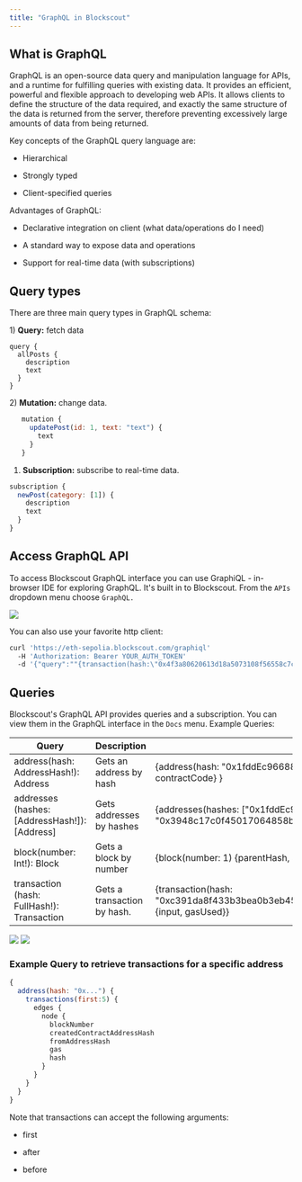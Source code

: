 ```yaml
---
title: "GraphQL in Blockscout"
---
```


## **What is GraphQL**

GraphQL is an open-source data query and manipulation language for APIs, and a runtime for fulfilling queries with existing data. It provides an efficient, powerful and flexible approach to developing web APIs. It allows clients to define the structure of the data required, and exactly the same structure of the data is returned from the server, therefore preventing excessively large amounts of data from being returned.

Key concepts of the GraphQL query language are:

* Hierarchical

* Strongly typed

* Client-specified queries

Advantages of GraphQL:

* Declarative integration on client (what data/operations do I need)

* A standard way to expose data and operations

* Support for real-time data (with subscriptions)

## **Query types**

There are three main query types in GraphQL schema:

1\) **Query:** fetch data

```
query {
  allPosts {
    description
    text
  }
}
```

2\) **Mutation:** change data.

```javascript
   mutation {
     updatePost(id: 1, text: "text") {
       text
     }
   }
```

1. **Subscription:** subscribe to real-time data.

```javascript
subscription {
  newPost(category: [1]) {
    description
    text
  }
}
```

## **Access GraphQL API**

To access Blockscout GraphQL interface you can use GraphiQL - in-browser IDE for exploring GraphQL. It's built in to Blockscout. From the `APIs` dropdown menu choose `GraphQL.`

<Frame caption="">
  <img src="/images/e05b6ff7-image.jpeg" />
</Frame>

You can also use your favorite http client:

```sh
curl 'https://eth-sepolia.blockscout.com/graphiql'
  -H 'Authorization: Bearer YOUR_AUTH_TOKEN'
  -d '{"query":""{transaction(hash:\"0x4f3a80620613d18a5073108f56558c7cbf0020c8ccb1acbad2c1f1fe3714e5ce\"){blockNumbertoAddressHashfromAddressHashcreatedContractAddressHashvaluestatusnoncehasherrorgasgasPricegasUsedcumulativeGasUsedidindexinputrsv}}""}'
```

## **Queries**

Blockscout's GraphQL API provides queries and a subscription. You can view them in the GraphQL interface in the `Docs` menu. Example Queries:

| Query                                           | Description                 | Example                                                                                                                                    |
| ----------------------------------------------- | --------------------------- | ------------------------------------------------------------------------------------------------------------------------------------------ |
| address(hash: AddressHash!): Address            | Gets an address by hash     | \{address(hash: "0x1fddEc96688e0538A316C64dcFd211c491ECf0d8") \{hash, contractCode} }                                                      |
| addresses (hashes: \[AddressHash!]): \[Address] | Gets addresses by hashes    | \{addresses(hashes: \["0x1fddEc96688e0538A316C64dcFd211c491ECf0d8", "0x3948c17c0f45017064858b8352580267a85a762c"]) \{hash, contractCode} } |
| block(number: Int!): Block                      | Gets a block by number      | \{block(number: 1) \{parentHash, size, nonce}}                                                                                             |
| transaction (hash: FullHash!): Transaction      | Gets a transaction by hash. | \{transaction(hash: "0xc391da8f433b3bea0b3eb45da40fdd194c7a0e07d1b5ad656bf98940f80a6cf6") \{input, gasUsed}}                               |

<Frame caption="Open Documentation Explorer">
  <img src="/images/22474e96-image.jpeg" />
</Frame>

<Frame caption="Doc explorer open">
  <img src="/images/99ffbb30-image.jpeg" />
</Frame>

### Example Query to retrieve transactions for a specific address

```javascript
{
  address(hash: "0x...") {
    transactions(first:5) {
      edges {
        node {
          blockNumber
          createdContractAddressHash
          fromAddressHash
          gas
          hash
        }
      }
    }
  }
}
```

Note that transactions can accept the following arguments:

* first

* after

* before


